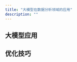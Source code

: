 ```yaml
---
title: "大模型在数据分析领域的应用"
description: ""
---
```



## 大模型应用

<LinkCard
title="利用大模型提升情感分类任务准确性"
description="通过实际案例探讨大模型在文本情感分类任务中相比传统NLP方法的优势。"
href="/llm/application/sentiment_classification/"
/>

<LinkCard
title="综合文本分类任务中的模型效果对比"
description="对比14B、34B、72B三种不同规模模型，在处理复杂文本分类任务中的表现。"
href="/llm/application/llm_compare/"
/>

<LinkCard
title="利用大模型进行实体及属性抽取"
description="探索大语言模型在实体及属性抽取任务中的能力和效果。"
href="/llm/application/performance-eval-analysis/"
/>

<LinkCard
title="简单实现RAG文档检索和生成"
description="介绍如何使用构建一个简单的 RAG Demo，实现基于文档知识的检索和问答。"
href="/llm/application/rag_basic/"
/>

<LinkCard
title="基于SQL数据库的简单问答功能实现"
description="实现一个简单的问答环节，基于SQL数据库执行查询，并通过大模型处理查询结果生成回答。"
href="/llm/application/sqlbot_basic/"
/>

<LinkCard
title="简单构建基于岗位和技能的知识图谱"
description="利用ESCO数据集和Neo4j简单构建一个岗位与技能匹配的知识图谱。"
href="/llm/application/knowledge-graph/"
/>

## 优化技巧

<LinkCard
title="应用示例选择器从简历中提取技能标签"
description="介绍如何借鉴RAG技术，构建示例选择器来增强大模型的标签提取效果，辅助构建知识图谱。"
href="/llm/optimizing/example-selector"
/>

<LinkCard
title="利用问题拆解技巧提升财报问答效果"
description="介绍通过将复杂问题分解为多个简单的子问题，使大模型具备回答复杂问题的能力。"
href="/llm/optimizing/rag-with-decomposition"
/>

<LinkCard
title="利用多向量检索(假设提问)技巧提升财报问答效果"
description="介绍多向量检索在处理复杂RAG中的应用，通过假设提问增加检索信息的维度和多样性。"
href="/llm/optimizing/multivector-retriever-hypothetical-queries"
/>

<LinkCard
title="利用 ReAct模式 构建 SQL Agent"
description="介绍如何应用ReAct模式和Langchain工具库实现一个SQL Agent。"
href="/llm/optimizing/react-sql-agent"
/>